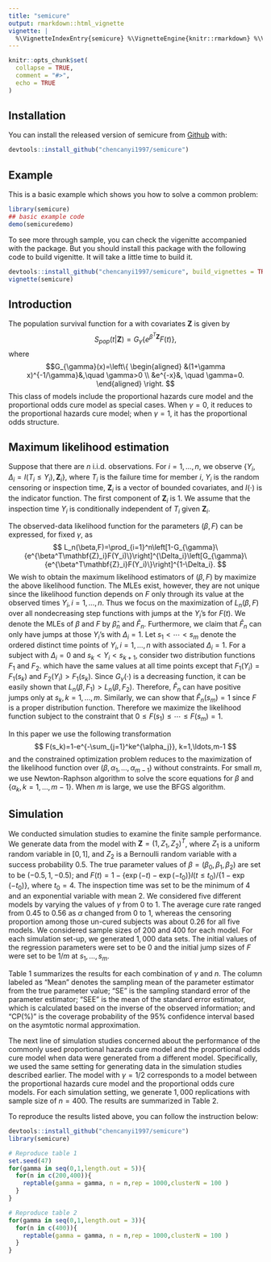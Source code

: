 ```yaml
---
title: "semicure"
output: rmarkdown::html_vignette
vignette: |
  %\VignetteIndexEntry{semicure} %\VignetteEngine{knitr::rmarkdown} %\VignetteEncoding{UTF-8}
---
```


```r
knitr::opts_chunk$set(
  collapse = TRUE,
  comment = "#>",
  echo = TRUE
)
```

## Installation

You can install the released version of semicure from [Github](https://github.com/chencanyi1997/semicure) with:

``` r
devtools::install_github("chencanyi1997/semicure")
```

## Example

This is a basic example which shows you how to solve a common problem:

```r
library(semicure)
## basic example code
demo(semicuredemo)
```

To see more through sample, you can check the vigenitte accompanied with the package. But you should install this package with the following code to build vigenitte. It will take a little time to build it.
```r
devtools::install_github("chencanyi1997/semicure", build_vignettes = TRUE)
vignette(semicure)
```

## Introduction
The population survival function for a with covariates $\mathbf{Z}$ is given by
$$
S_{pop}(t|\mathbf{Z})=G_{\gamma}\{e^{\beta^T\mathbf{Z}}F(t)\},
$$
where
$$G_{\gamma}(x)=\left\{
\begin{aligned}
&(1+\gamma x)^{-1/\gamma}&,\quad \gamma>0 \\
&e^{-x}&, \quad \gamma=0.
\end{aligned}
\right.
$$
This class of models include the proportional hazards cure model and the proportional odds cure model as special cases. When $\gamma=0$, it reduces to the proportional hazards cure model; when $\gamma=1$, it has the proportional odds structure.

## Maximum likelihood estimation
Suppose that there are $n$ i.i.d. observations. For $i=1,\ldots,n$, we observe $\{Y_i,\Delta_i=I(T_i \leq Y_i),\mathbf{Z}_i\}$, where $T_i$ is the failure time for member $i$, $Y_i$ is the random censoring or inspection time,
$\mathbf{Z}_i$ is a vector of bounded covariates, and $I(\cdot)$ is the indicator function. The first component of $\mathbf{Z}_i$ is $1$. We assume that the inspection time $Y_i$ is conditionally independent of $T_i$ given $\mathbf{Z}_i$.

The observed-data likelihood function for the parameters $(\beta,F)$ can be expressed, for fixed $\gamma$, as
$$
L_n(\beta,F)=\prod_{i=1}^n\left[1-G_{\gamma}\{e^{\beta^T\mathbf{Z}_i}F(Y_i)\}\right]^{\Delta_i}\left[G_{\gamma}\{e^{\beta^T\mathbf{Z}_i}F(Y_i)\}\right]^{1-\Delta_i}.
$$
We wish to obtain the maximum likelihood estimators of $(\beta,F)$ by maximize the above likelihood function. The MLEs exist, however, they are not unique since the likelihood function depends on $F$ only through its value at the observed times $Y_i,i=1,\ldots,n$. Thus we focus on the maximization of $L_n(\beta,F)$ over all nondecreasing step functions with jumps at the $Y_i$'s for $F(t)$. We denote the MLEs of $\beta$ and $F$ by $\hat{\beta}_n$ and $\hat{F}_n$. Furthermore, we claim that $\hat{F}_n$ can only have jumps at those $Y_i$'s with $\Delta_i=1$. Let $s_1<\cdots<s_m$ denote the ordered distinct time points of $Y_i,i=1,\ldots,n$ with associated $\Delta_i=1$. For a subject with $\Delta_i=0$ and $s_k<Y_i<s_{k+1}$, consider two distribution functions $F_1$ and $F_2$. which have the same values at all time points except that $F_1(Y_i)=F_1(s_k)$ and $F_2(Y_i)>F_1(s_k)$. Since $G_{\gamma}(\cdot)$ is a decreasing function, it can be easily shown that $L_n(\beta,F_1)>L_n(\beta,F_2)$. Therefore, $\hat{F}_n$ can have positive jumps only at $s_k,k=1,\ldots,m$. Similarly, we can show that $\hat{F}_n(s_m)=1$ since $F$ is a proper distribution function. Therefore we maximize the likelihood function subject to the constraint that $0\leq F(s_1)\leq \cdots \leq F(s_m)=1$.

In this paper we use the following transformation
$$
F(s_k)=1-e^{-\sum_{j=1}^ke^{\alpha_j}}, k=1,\ldots,m-1
$$
and the constrained optimization problem reduces to the maximization of the likelihood function over $(\beta,\alpha_1,\ldots,\alpha_{m-1})$ without constraints. For small $m$, we use Newton-Raphson algorithm to solve the score equations for $\beta$ and $\{\alpha_k,k=1,\ldots,m-1\}$. When $m$ is large, we use the BFGS algorithm.

## Simulation
We conducted simulation studies to examine the finite sample performance. We generate data from the model with $\mathbf{Z}=(1,Z_1,Z_2)^T$, where $Z_1$ is a uniform random variable in $[0,1]$, and $Z_2$ is a Bernoulli random variable with a success probability $0.5$. The true parameter values of $\beta=(\beta_0,\beta_1,\beta_2)$ are set to be $(-0.5,1,-0.5)$; and $F(t)=1-\{\exp(-t)-\exp(-t_0)\}I(t\leq t_0)/\{1-\exp(-t_0)\}$, where $t_0=4$. The inspection time was set to be the minimum of $4$ and an exponential variable with mean $2$. We considered five different models by varying the values of $\gamma$ from $0$ to $1$. The average cure rate ranged from $0.45$ to $0.56$ as $\alpha$ changed from $0$ to $1$, whereas the censoring proportion among those un-cured subjects was about $0.26$ for all five models. We considered sample sizes of $200$ and $400$ for each model. For each simulation set-up, we generated $1,000$ data sets. The initial values of the regression parameters were set to be $0$ and the initial jump sizes of $F$ were set to be $1/m$ at $s_1,\ldots,s_m$.

Table $1$ summarizes the results for each combination of $\gamma$ and $n$. The column labeled as "Mean" denotes the sampling mean of the parameter estimator from the true parameter value; "SE" is the sampling standard error of the parameter estimator; "SEE" is the mean of the standard error estimator, which is calculated based on the inverse of the observed information; and "CP(%)" is the coverage probability of the $95\%$ confidence interval based on the asymtotic normal approximation.


\begin{table}[htbp]
  \centering
    \begin{tabular}{rrlrlrrr}
    \multicolumn{8}{c}{Table1} \\
    \multicolumn{1}{l}{model} & \multicolumn{1}{l}{n} & parameter & \multicolumn{1}{l}{true value} & estimate & \multicolumn{1}{l}{SE} & \multicolumn{1}{l}{SEE} & \multicolumn{1}{l}{CP$(\%)$} \\
    \multicolumn{1}{l}{$\gamma=0$} & 200   & $\beta_1$ & 1     & 1.068938 & 0.4695524 & 0.4364619 & 0.939      \\
          &       & $\beta_2$ & -0.5  & -0.521181 & 0.2584653 & 0.2504274 & 0.937   \\
          & 400   & $\beta_1$ & 1     & 1.0505945 & 0.3250769 & 0.3089951 & 0.930   \\
          &       & $\beta_2$ & -0.5  & -0.5291623 & 0.1774480 & 0.1772027 & 0.954    \\
    \multicolumn{1}{l}{$\gamma=0.25$} & 200   & $\beta_1$ & 1     &  1.0264490 & 0.4101531 & 0.4171355 & 0.953   \\
          &       & $\beta_2$ & -0.5  & -0.5176226 & 0.2447230 & 0.2379094 & 0.943    \\
          & 400   & $\beta_1$ & 1     & 1.0093284 & 0.2932090 & 0.2886965 & 0.951    \\
          &       & $\beta_2$ & -0.5  & -0.5001677 & 0.1696949 & 0.1650536 & 0.948   \\
    0.5   & 200   & $\beta_1$ & 1     & 1.0358903 & 0.4981050 & 0.4751191 & 0.936    \\
          &       & $\beta_2$ & -0.5  & -0.5216513 & 0.2753877 & 0.2711459 & 0.952   \\
          & 400   & $\beta_1$ & 1     & 1.0075626 & 0.3348825 & 0.3261635 & 0.950   \\
          &       & $\beta_2$ & -0.5  & -0.5029296 & 0.1911795 & 0.1868073 & 0.944   \\
    0.75  & 200   & $\beta_1$ & 1     & 1.0402364 & 0.5617290 & 0.5317107 & 0.942      \\
          &       & $\beta_2$ & -0.5  & -0.5221529 & 0.3055167 & 0.3035736 & 0.952      \\
          & 400   & $\beta_1$ & 1     & 1.0539893 & 0.3814576 & 0.3710310 & 0.950      \\
          &       & $\beta_2$ & -0.5  & -0.5212664 & 0.2201302 & 0.2120356 & 0.939      \\
    \multicolumn{1}{l}{$\gamma=1$} & 200   & $\beta_1$ & 1     & 1.0507689 & 0.6450372 & 0.5942043 & 0.935    \\
          &       & $\beta_2$ & -0.5  & -0.5344726 & 0.3497060 & 0.3396732 & 0.942      \\
          & 400   & $\beta_1$ & 1     & 1.014476 & 0.4120969 & 0.4131133 & 0.957       \\
          &       & $\beta_2$ & -0.5  & -0.507400 & 0.2363958 & 0.2367635 & 0.950        \\
    \end{tabular}
\end{table}

The next line of simulation studies concerned about the performance of the commonly used proportional hazards cure model and the proportional odds cure model when data were generated from a different model. Specifically, we used the same setting for generating data in the simulation studies described earlier. The model with $\gamma=1/2$ corresponds to a model between the proportional hazards cure model and the proportional odds cure models. For each simulation setting, we generate $1,000$ replications with sample size of $n=400$. The results are summarized in Table $2$.


\begin{table}[htbp]
  \centering
    \begin{tabular}{rrlrlrrr}
    \multicolumn{8}{c}{Table2} \\
    \multicolumn{1}{l}{model} & \multicolumn{1}{l}{n} & parameter & \multicolumn{1}{l}{true value} & estimate & \multicolumn{1}{l}{SE} & \multicolumn{1}{l}{SEE} & \multicolumn{1}{l}{CP$(\%)$} \\
    1     & 400   & $\beta_1$ & 1     & 1.3937307 & 0.4186538 & 0.4096311 & 0.851   \\
          &       & $\beta_2$ & -0.5  & -0.6962886 & 0.2386292 & 0.2333729 & 0.874  \\
          &       &       &       &       &       &       &  \\
          &       &       &       &       &       &       &  \\
    2     & 400   & $\beta_1$ & 1     & 0.8187535 & 0.3240014 & 0.3309839 & 0.920   \\
          &       & $\beta_2$ & -0.5  & -0.4125800 & 0.1921661 & 0.1912553 & 0.915   \\
          &       &       &       &       &       &       &  \\
          &       &       &       &       &       &       &  \\
    3     & 400   & $\beta_1$ & 1     & 0.8513955 & 0.2909752 & 0.2779960 & 0.908   \\
          &       & $\beta_2$ & -0.5  & -0.4353248 & 0.1677679 & 0.1600703 & 0.929   \\
          &       &       &       &       &       &       &  \\
          &       &       &       &       &       &       &  \\
    4     & 400   & $\beta_1$ & 1     & 1.1673069 & 0.3901373 & 0.3818890 & 0.930   \\
          &       & $\beta_2$ & -0.5  & -0.5868782 & 0.2230797 & 0.2181379 & 0.931   \\
    \end{tabular}%
\end{table}

To reproduce the results listed above, you can follow the instruction below:
```r
devtools::install_github("chencanyi1997/semicure")
library(semicure)

# Reproduce table 1
set.seed(47)
for(gamma in seq(0,1,length.out = 5)){
  for(n in c(200,400)){
    reptable(gamma = gamma, n = n,rep = 1000,clusterN = 100 )
  }
}

# Reproduce table 2
for(gamma in seq(0,1,length.out = 3)){
  for(n in c(400)){
    reptable(gamma = gamma, n = n,rep = 1000,clusterN = 100 )
  }
}
```
